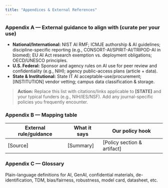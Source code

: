```yaml
---
title: "Appendices & External References"
---
```



### Appendix A — External guidance to align with (curate per your use)
- **National/International:** NIST AI RMF; ICMJE authorship & AI guidelines; discipline-specific reporting (e.g., CONSORT-AI/SPIRIT-AI/TRIPOD-AI in biomed); EU AI Act research exemption vs. deployment obligations; OECD/UNESCO principles.
- **U.S. Federal:** Sponsor and agency rules on AI use for peer review and confidentiality (e.g., NIH); agency public-access plans (article + data).
- **State & Institutional:** State IT AI acceptable-use/procurement; [INSTITUTION] vendor vetting; campus data classification & storage.


> **Action:** Replace this list with citations/links applicable to **[STATE]** and your typical funders (e.g., NIH/IES/NSF). Add any journal-specific policies you frequently encounter.


### Appendix B — Mapping table
| External rule/guidance | What it says | Our policy hook |
|---|---|---|
| [Source] | [Summary] | [Policy section & artifact] |


### Appendix C — Glossary
Plain-language definitions for AI, GenAI, confidential materials, de-identification, TDM, bias/fairness, robustness, model card, datasheet, etc.

